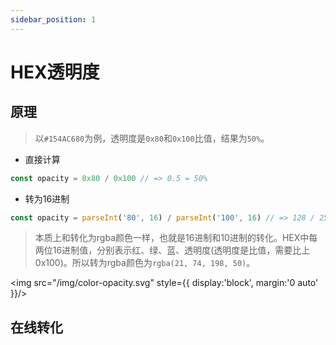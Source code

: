 ```yaml
---
sidebar_position: 1
---
```



# HEX透明度

## 原理
> 以`#154AC680`为例，透明度是`0x80`和`0x100`比值，结果为`50%`。

- 直接计算

``` js
const opacity = 0x80 / 0x100 // => 0.5 = 50%
```

- 转为16进制

``` js
const opacity = parseInt('80', 16) / parseInt('100', 16) // => 128 / 256 = 0.5 = 50%
```

> 本质上和转化为rgba颜色一样，也就是16进制和10进制的转化。HEX中每两位16进制值，分别表示红、绿、蓝、透明度(透明度是比值，需要比上0x100)。所以转为rgba颜色为`rgba(21, 74, 198, 50)`。

<img src="/img/color-opacity.svg" style={{
  display:'block',
  margin:'0 auto'
}}/>

## 在线转化
<ColorTransform />

